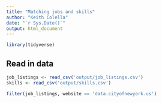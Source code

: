 ```yaml
---
title: "Matching jobs and skills"
author: "Keith Colella"
date: "`r Sys.Date()`"
output: html_document
---
```


```r
library(tidyverse)
```

## Read in data

```r
job_listings <- read_csv('output/job_listings.csv')
skills <- read_csv('output/skills.csv')
```

```r
filter(job_listings, website == 'data.cityofnewyork.us') 
```

